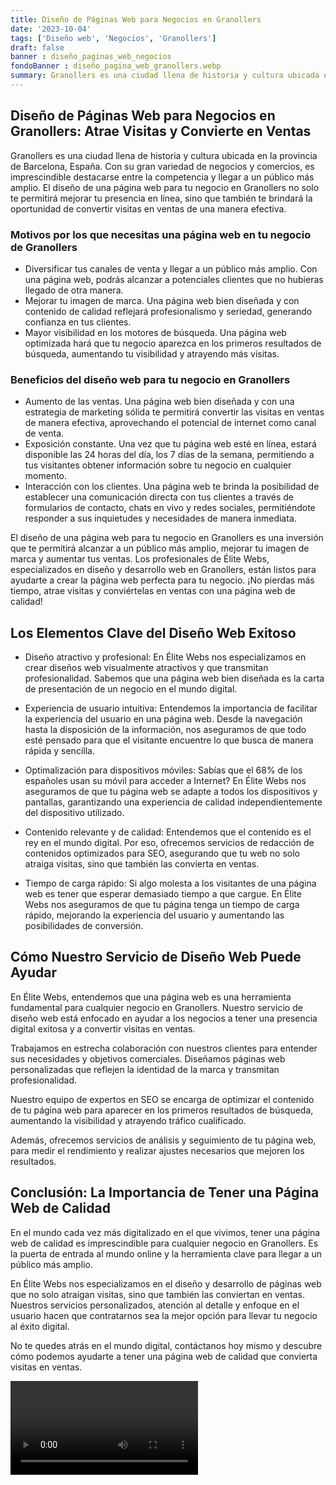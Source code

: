 ```yaml
---
title: Diseño de Páginas Web para Negocios en Granollers
date: '2023-10-04'
tags: ['Diseño web', 'Negocios', 'Granollers']
draft: false
banner : diseño_paginas_web_negocios
fondoBanner : diseño_pagina_web_granollers.webp
summary: Granollers es una ciudad llena de historia y cultura ubicada en la provincia de Barcelona, España. Con su gran variedad de negocios y comercios, es imprescindible destacarse entre la competencia y llegar a un público más amplio. El diseño de una página web para tu negocio en Granollers no solo te permitirá mejorar tu presencia en línea, sino que también te brindará la oportunidad de convertir visitas en ventas de una manera efectiva.
---
```


## Diseño de Páginas Web para Negocios en Granollers: Atrae Visitas y Convierte en Ventas

Granollers es una ciudad llena de historia y cultura ubicada en la provincia de Barcelona, España. Con su gran variedad de negocios y comercios, es imprescindible destacarse entre la competencia y llegar a un público más amplio. El diseño de una página web para tu negocio en Granollers no solo te permitirá mejorar tu presencia en línea, sino que también te brindará la oportunidad de convertir visitas en ventas de una manera efectiva.

### Motivos por los que necesitas una página web en tu negocio de Granollers
- Diversificar tus canales de venta y llegar a un público más amplio. Con una página web, podrás alcanzar a potenciales clientes que no hubieras llegado de otra manera.
- Mejorar tu imagen de marca. Una página web bien diseñada y con contenido de calidad reflejará profesionalismo y seriedad, generando confianza en tus clientes.
- Mayor visibilidad en los motores de búsqueda. Una página web optimizada hará que tu negocio aparezca en los primeros resultados de búsqueda, aumentando tu visibilidad y atrayendo más visitas.

### Beneficios del diseño web para tu negocio en Granollers
- Aumento de las ventas. Una página web bien diseñada y con una estrategia de marketing sólida te permitirá convertir las visitas en ventas de manera efectiva, aprovechando el potencial de internet como canal de venta.
- Exposición constante. Una vez que tu página web esté en línea, estará disponible las 24 horas del día, los 7 días de la semana, permitiendo a tus visitantes obtener información sobre tu negocio en cualquier momento.
- Interacción con los clientes. Una página web te brinda la posibilidad de establecer una comunicación directa con tus clientes a través de formularios de contacto, chats en vivo y redes sociales, permitiéndote responder a sus inquietudes y necesidades de manera inmediata.

El diseño de una página web para tu negocio en Granollers es una inversión que te permitirá alcanzar a un público más amplio, mejorar tu imagen de marca y aumentar tus ventas. Los profesionales de Élite Webs, especializados en diseño y desarrollo web en Granollers, están listos para ayudarte a crear la página web perfecta para tu negocio. ¡No pierdas más tiempo, atrae visitas y conviértelas en ventas con una página web de calidad!

<GifSeo />

<Cta />

## Los Elementos Clave del Diseño Web Exitoso

- Diseño atractivo y profesional: En Élite Webs nos especializamos en crear diseños web visualmente atractivos y que transmitan profesionalidad. Sabemos que una página web bien diseñada es la carta de presentación de un negocio en el mundo digital.

- Experiencia de usuario intuitiva: Entendemos la importancia de facilitar la experiencia del usuario en una página web. Desde la navegación hasta la disposición de la información, nos aseguramos de que todo esté pensado para que el visitante encuentre lo que busca de manera rápida y sencilla.

- Optimalización para dispositivos móviles: Sabías que el 68% de los españoles usan su móvil para acceder a Internet? En Élite Webs nos aseguramos de que tu página web se adapte a todos los dispositivos y pantallas, garantizando una experiencia de calidad independientemente del dispositivo utilizado.

- Contenido relevante y de calidad: Entendemos que el contenido es el rey en el mundo digital. Por eso, ofrecemos servicios de redacción de contenidos optimizados para SEO, asegurando que tu web no solo atraiga visitas, sino que también las convierta en ventas. 

- Tiempo de carga rápido: Si algo molesta a los visitantes de una página web es tener que esperar demasiado tiempo a que cargue. En Élite Webs nos aseguramos de que tu página tenga un tiempo de carga rápido, mejorando la experiencia del usuario y aumentando las posibilidades de conversión.

## Cómo Nuestro Servicio de Diseño Web Puede Ayudar

En Élite Webs, entendemos que una página web es una herramienta fundamental para cualquier negocio en Granollers. Nuestro servicio de diseño web está enfocado en ayudar a los negocios a tener una presencia digital exitosa y a convertir visitas en ventas.

Trabajamos en estrecha colaboración con nuestros clientes para entender sus necesidades y objetivos comerciales. Diseñamos páginas web personalizadas que reflejen la identidad de la marca y transmitan profesionalidad.

Nuestro equipo de expertos en SEO se encarga de optimizar el contenido de tu página web para aparecer en los primeros resultados de búsqueda, aumentando la visibilidad y atrayendo tráfico cualificado.

Además, ofrecemos servicios de análisis y seguimiento de tu página web, para medir el rendimiento y realizar ajustes necesarios que mejoren los resultados.

## Conclusión: La Importancia de Tener una Página Web de Calidad

En el mundo cada vez más digitalizado en el que vivimos, tener una página web de calidad es imprescindible para cualquier negocio en Granollers. Es la puerta de entrada al mundo online y la herramienta clave para llegar a un público más amplio.

En Élite Webs nos especializamos en el diseño y desarrollo de páginas web que no solo atraigan visitas, sino que también las conviertan en ventas. Nuestros servicios personalizados, atención al detalle y enfoque en el usuario hacen que contratarnos sea la mejor opción para llevar tu negocio al éxito digital.

No te quedes atrás en el mundo digital, contáctanos hoy mismo y descubre cómo podemos ayudarte a tener una página web de calidad que convierta visitas en ventas.

<Video />

<CtaBot job='Negocios' city='Granollers'/>

<Gmaps query='Granollers+españa+maps' />
